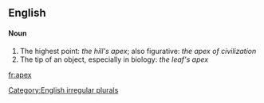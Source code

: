 ==English==
==== Noun ====
# The highest point: ''the hill's apex''; also figurative: ''the apex of civilization''
# The tip of an object, especially in biology: ''the leaf's apex''

[[Category:English irregular plurals]]

[[fr:apex]]